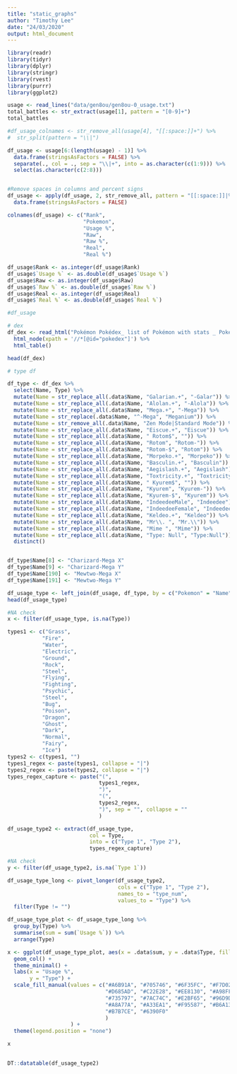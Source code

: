 ```yaml
---
title: "static_graphs"
author: "Timothy Lee"
date: "24/03/2020"
output: html_document
---
```


```r
library(readr)
library(tidyr)
library(dplyr)
library(stringr)
library(rvest)
library(purrr)
library(ggplot2)
```

```r
usage <- read_lines("data/gen8ou/gen8ou-0_usage.txt")
total_battles <- str_extract(usage[1], pattern = "[0-9]+")
total_battles
```

```r
#df_usage_colnames <- str_remove_all(usage[4], "[[:space:]]+") %>%
#  str_split(pattern = "\\|")

df_usage <- usage[6:(length(usage) - 1)] %>%
  data.frame(stringsAsFactors = FALSE) %>%
  separate(., col = ., sep = "\\|+", into = as.character(c(1:9))) %>%
  select(as.character(c(2:8)))


#Remove spaces in columns and percent signs
df_usage <- apply(df_usage, 2, str_remove_all, pattern = "[[:space:]]|%") %>%
  data.frame(stringsAsFactors = FALSE)

colnames(df_usage) <- c("Rank",
                        "Pokemon",
                        "Usage %",
                        "Raw",
                        "Raw %",
                        "Real",
                        "Real %")

df_usage$Rank <- as.integer(df_usage$Rank)
df_usage$`Usage %` <- as.double(df_usage$`Usage %`)
df_usage$Raw <- as.integer(df_usage$Raw)
df_usage$`Raw %` <- as.double(df_usage$`Raw %`)
df_usage$Real <- as.integer(df_usage$Real)
df_usage$`Real %` <- as.double(df_usage$`Real %`)

#df_usage
```

```r
# dex
df_dex <- read_html("Pokémon Pokédex_ list of Pokémon with stats _ Pokémon Database.html") %>%
  html_node(xpath = '//*[@id="pokedex"]') %>%
  html_table()

head(df_dex)
```

```r
# type df

df_type <- df_dex %>%
  select(Name, Type) %>%
  mutate(Name = str_replace_all(.data$Name, "Galarian.+", "-Galar")) %>%
  mutate(Name = str_replace_all(.data$Name, "Alolan.+", "-Alola")) %>%
  mutate(Name = str_replace_all(.data$Name, "Mega.+", "-Mega")) %>%
  mutate(Name = str_replace(.data$Name, "^-Mega", "Meganium")) %>%
  mutate(Name = str_remove_all(.data$Name, "Zen Mode|Standard Mode")) %>%
  mutate(Name = str_replace_all(.data$Name, "Eiscue.+", "Eiscue")) %>%
  mutate(Name = str_replace_all(.data$Name, " Rotom$", "")) %>%
  mutate(Name = str_replace_all(.data$Name, "Rotom", "Rotom-")) %>%
  mutate(Name = str_replace_all(.data$Name, "Rotom-$", "Rotom")) %>%
  mutate(Name = str_replace_all(.data$Name, "Morpeko.+", "Morpeko")) %>%
  mutate(Name = str_replace_all(.data$Name, "Basculin.+", "Basculin")) %>%
  mutate(Name = str_replace_all(.data$Name, "Aegislash.+", "Aegislash")) %>%
  mutate(Name = str_replace_all(.data$Name, "Toxtricity.+", "Toxtricity")) %>%
  mutate(Name = str_replace_all(.data$Name, " Kyurem$", "")) %>%
  mutate(Name = str_replace_all(.data$Name, "Kyurem", "Kyurem-")) %>%
  mutate(Name = str_replace_all(.data$Name, "Kyurem-$", "Kyurem")) %>%
  mutate(Name = str_replace_all(.data$Name, "IndeedeeMale", "Indeedee")) %>%
  mutate(Name = str_replace_all(.data$Name, "IndeedeeFemale", "Indeedee-F")) %>%
  mutate(Name = str_replace_all(.data$Name, "Keldeo.+", "Keldeo")) %>%
  mutate(Name = str_replace_all(.data$Name, "Mr\\. ", "Mr.\\")) %>%
  mutate(Name = str_replace_all(.data$Name, "Mime ", "Mime")) %>%
  mutate(Name = str_replace_all(.data$Name, "Type: Null", "Type:Null")) %>%
  distinct()


df_type$Name[8] <- "Charizard-Mega X"
df_type$Name[9] <- "Charizard-Mega Y"
df_type$Name[190] <- "Mewtwo-Mega X"
df_type$Name[191] <- "Mewtwo-Mega Y"

```

```r

df_usage_type <- left_join(df_usage, df_type, by = c("Pokemon" = "Name"))
head(df_usage_type)
```




```r
#NA check
x <- filter(df_usage_type, is.na(Type))
```

```r
types1 <- c("Grass",
           "Fire",
           "Water",
           "Electric",
           "Ground",
           "Rock",
           "Steel",
           "Flying",
           "Fighting",
           "Psychic",
           "Steel",
           "Bug",
           "Poison",
           "Dragon",
           "Ghost",
           "Dark",
           "Normal", 
           "Fairy",
           "Ice")
types2 <- c(types1, "")
types1_regex <- paste(types1, collapse = "|")
types2_regex <- paste(types2, collapse = "|")
types_regex_capture <- paste("(",
                             types1_regex,
                             ")",
                             "(",
                             types2_regex,
                             ")", sep = "", collapse = ""
                             )

df_usage_type2 <- extract(df_usage_type,
                          col = Type,
                          into = c("Type 1", "Type 2"),
                          types_regex_capture)
```

```r
#NA check
y <- filter(df_usage_type2, is.na(`Type 1`))
```

```r
df_usage_type_long <- pivot_longer(df_usage_type2,
                                   cols = c("Type 1", "Type 2"),
                                   names_to = "type_num",
                                   values_to = "Type") %>%
  filter(Type != "")
```

```r
df_usage_type_plot <- df_usage_type_long %>% 
  group_by(Type) %>%
  summarise(sum = sum(`Usage %`)) %>%
  arrange(Type)

x <- ggplot(df_usage_type_plot, aes(x = .data$sum, y = .data$Type, fill = Type)) +
  geom_col() + 
  theme_minimal() +
  labs(x = "Usage %", 
       y = "Type") +
  scale_fill_manual(values = c("#A6B91A", "#705746", "#6F35FC", "#F7D02C",
                               "#D685AD", "#C22E28", "#EE8130", "#A98FF3",
                               "#735797", "#7AC74C", "#E2BF65", "#96D9D6",
                               "#A8A77A", "#A33EA1", "#F95587", "#B6A136",
                               "#B7B7CE", "#6390F0"
                               )
                    ) +
  theme(legend.position = "none")

x
  
```

```r
DT::datatable(df_usage_type2)
```

